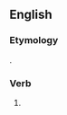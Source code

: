 ==English==

===Etymology===
{{suffix|behaved|st|lang=en}}.

===Verb===
{{head|en|simple past form|cat2=second-person singular forms}}

# {{context|archaic|lang=en}} {{second-person singular past of|behave|lang=en}}